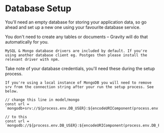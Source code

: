 # Database Setup


You'll need an empty database for storing your application data, so go ahead and set up a new one using your favourite database service.

You don't need to create any tables or documents – Gravity will do that automatically for you.

```
MySQL & Mongo database drivers are included by default. If you're using another database client eg. Postges then please install the relevant driver with npm.
```

Take note of your database credentials, you'll need these during the setup process.

```
If you're using a local instance of MongoDB you will need to remove srv from the connection string after your run the setup process. See below.
```

```
// change this line in model/mongo
const url = `mongodb+srv://${process.env.DB_USER}:${encodeURIComponent(process.env.DB_PASSWORD)}@${process.env.DB_HOST}/${process.env.DB_NAME}`;
```

```
// to this
const url = `mongodb://${process.env.DB_USER}:${encodeURIComponent(process.env.DB_PASSWORD
```


